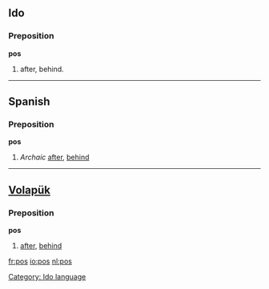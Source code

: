 ==Ido==
===Preposition===
'''pos'''
# after, behind.
[[Category: Ido language]]

----

==Spanish==
===Preposition===
'''pos'''
# ''Archaic'' [[after]], [[behind]]

----

== [[Volapük]] == 
===Preposition===
'''pos'''
# [[after]], [[behind]]

[[fr:pos]]
[[io:pos]]
[[nl:pos]]
